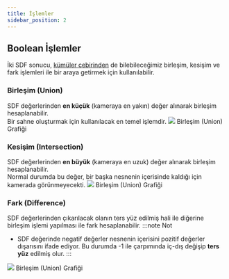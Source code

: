 ```yaml
---
title: İşlemler 
sidebar_position: 2
---
```


## Boolean İşlemler

İki SDF sonucu, [kümüler cebirinden](https://acikders.tuba.gov.tr/mod/resource/view.php?id=731) de bilebileceğimiz birleşim, kesişim ve fark işlemleri ile bir araya getirmek için kullanılabilir. 

### Birleşim (Union)
SDF değerlerinden **en küçük** (kameraya en yakın) değer alınarak birleşim hesaplanabilir.  
Bir sahne oluşturmak için kullanılacak en temel işlemdir.
<Image src='/img/union.svg' size='200px'>
  Birleşim (Union) Grafiği
</Image>

<RayMarcer name='union' />

### Kesişim (Intersection)
SDF değerlerinden **en büyük** (kameraya en uzuk) değer alınarak birleşim hesaplanabilir.  
Normal durumda bu değer, bir başka nesnenin içerisinde kaldığı için kamerada görünmeyecekti.
<Image src='/img/intersection.svg' size='200px'>
  Birleşim (Union) Grafiği
</Image>

<RayMarcer name='intersection' />

### Fark (Difference)
SDF değerlerinden çıkarılacak olanın ters yüz edilmiş hali ile diğerine birleşim işlemi yapılması ile fark hesaplanabilir.
:::note Not
  * SDF değerinde negatif değerler nesnenin içerisini pozitif değerler dışarısını ifade ediyor. Bu durumda -1 ile çarpımında iç-dış değişip **ters yüz** edilmiş olur.
:::
<Image src='/img/difference.svg' size='200px'>
  Birleşim (Union) Grafiği
</Image>

<RayMarcer name='difference' />